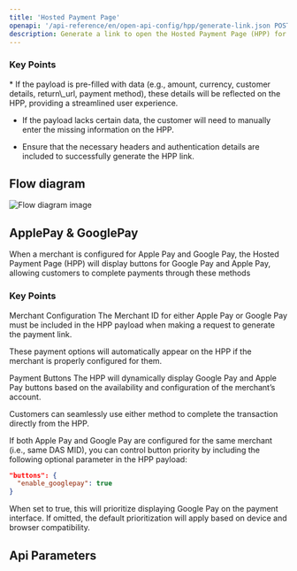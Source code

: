 ```yaml
---
title: 'Hosted Payment Page'
openapi: '/api-reference/en/open-api-config/hpp/generate-link.json POST /api/v1/server-to-server-interface/hpp/generate/link'
description: Generate a link to open the Hosted Payment Page (HPP) for capturing transactions.
---
```


### Key Points

<Info>
  * If the payload is pre-filled with data (e.g., amount, currency, customer details, return\_url, payment method), these details will be reflected on the HPP, providing a streamlined user experience.

  * If the payload lacks certain data, the customer will need to manually enter the missing information on the HPP.

  * Ensure that the necessary headers and authentication details are included to successfully generate the HPP link.
</Info>

## Flow diagram

![Flow diagram image](/images/timeline-diagram/flows-API-HPP.svg)

## ApplePay & GooglePay

When a merchant is configured for Apple Pay and Google Pay, the Hosted Payment Page (HPP) will display buttons for Google Pay and Apple Pay, allowing customers to complete payments through these methods

### Key Points

<Info>
Merchant Configuration
The Merchant ID for either Apple Pay or Google Pay must be included in the HPP payload when making a request to generate the payment link.

These payment options will automatically appear on the HPP if the merchant is properly configured for them.

Payment Buttons
The HPP will dynamically display Google Pay and Apple Pay buttons based on the availability and configuration of the merchant’s account.

Customers can seamlessly use either method to complete the transaction directly from the HPP.

If both Apple Pay and Google Pay are configured for the same merchant (i.e., same DAS MID), you can control button priority by including the following optional parameter in the HPP payload:

```json
"buttons": {
  "enable_googlepay": true
}
```
When set to true, this will prioritize displaying Google Pay on the payment interface. If omitted, the default prioritization will apply based on device and browser compatibility.

</Info>

## Api Parameters